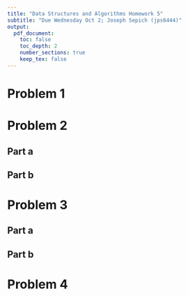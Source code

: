 ```yaml
---
title: "Data Structures and Algorithms Homework 5"
subtitle: "Due Wednesday Oct 2; Joseph Sepich (jps6444)"
output:
  pdf_document:
    toc: false
    toc_depth: 2
    number_sections: true
    keep_tex: false
---
```



# Problem 1 

\pagebreak

# Problem 2

## Part a

\pagebreak

## Part b

\pagebreak

# Problem 3

## Part a

\begin{center}
\begin{tabular}{ |c|c|c| } 
 \hline
 cell1 & cell2 & cell3 \\ 
 cell4 & cell5 & cell6 \\ 
 cell7 & cell8 & cell9 \\ 
 \hline
\end{tabular}
\end{center}

\pagebreak

## Part b

\pagebreak

# Problem 4






















